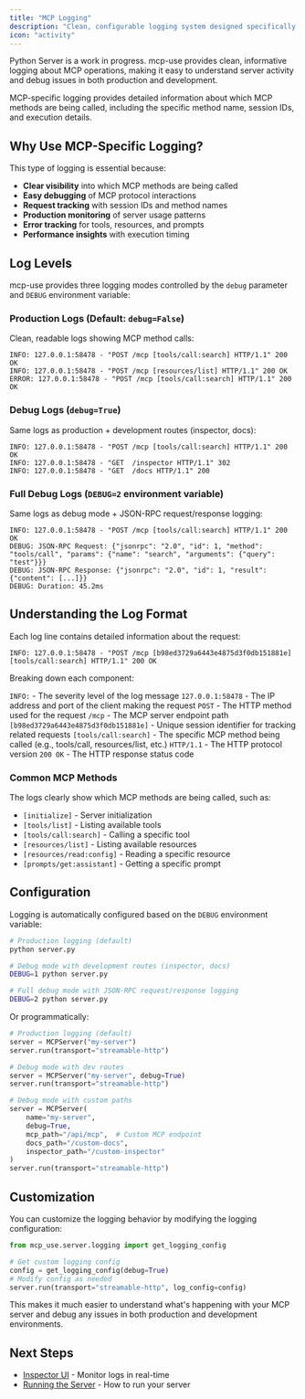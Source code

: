 ```yaml
---
title: "MCP Logging"
description: "Clean, configurable logging system designed specifically for MCP servers"
icon: "activity"
---
```


<Danger>
Python Server is a work in progress.
</Danger>

<Card title="" img="./images/Logging.jpg" horizontal="true"/>

<Info>
mcp-use provides clean, informative logging about MCP operations, making it easy to understand server activity and debug issues in both production and development.
</Info>

MCP-specific logging provides detailed information about which MCP methods are being called, including the specific method name, session IDs, and execution details.

## Why Use MCP-Specific Logging?

This type of logging is essential because:
- **Clear visibility** into which MCP methods are being called
- **Easy debugging** of MCP protocol interactions
- **Request tracking** with session IDs and method names
- **Production monitoring** of server usage patterns
- **Error tracking** for tools, resources, and prompts
- **Performance insights** with execution timing

## Log Levels

mcp-use provides three logging modes controlled by the `debug` parameter and `DEBUG` environment variable:

### Production Logs (Default: `debug=False`)
Clean, readable logs showing MCP method calls:

```
INFO: 127.0.0.1:58478 - "POST /mcp [tools/call:search] HTTP/1.1" 200 OK
INFO: 127.0.0.1:58478 - "POST /mcp [resources/list] HTTP/1.1" 200 OK
ERROR: 127.0.0.1:58478 - "POST /mcp [tools/call:search] HTTP/1.1" 200 OK
```

### Debug Logs (`debug=True`)
Same logs as production + development routes (inspector, docs):

```
INFO: 127.0.0.1:58478 - "POST /mcp [tools/call:search] HTTP/1.1" 200 OK
INFO: 127.0.0.1:58478 - "GET  /inspector HTTP/1.1" 302
INFO: 127.0.0.1:58478 - "GET  /docs HTTP/1.1" 200
```

### Full Debug Logs (`DEBUG=2` environment variable)
Same logs as debug mode + JSON-RPC request/response logging:

```
INFO: 127.0.0.1:58478 - "POST /mcp [tools/call:search] HTTP/1.1" 200 OK
DEBUG: JSON-RPC Request: {"jsonrpc": "2.0", "id": 1, "method": "tools/call", "params": {"name": "search", "arguments": {"query": "test"}}}
DEBUG: JSON-RPC Response: {"jsonrpc": "2.0", "id": 1, "result": {"content": [...]}}
DEBUG: Duration: 45.2ms
```

## Understanding the Log Format

Each log line contains detailed information about the request:

```
INFO: 127.0.0.1:58478 - "POST /mcp [b98ed3729a6443e4875d3f0db151881e] [tools/call:search] HTTP/1.1" 200 OK
```

Breaking down each component:

<Steps>
  <Step title="Log Level">
    <code style={{color: '#10b981'}}>INFO:</code> - The severity level of the log message
  </Step>

  <Step title="Client Address">
    <code style={{color: '#3b82f6'}}>127.0.0.1:58478</code> - The IP address and port of the client making the request
  </Step>

  <Step title="HTTP Method">
    <code style={{color: '#f59e0b'}}>POST</code> - The HTTP method used for the request
  </Step>

  <Step title="Endpoint">
    <code style={{color: '#8b5cf6'}}>/mcp</code> - The MCP server endpoint path
  </Step>

  <Step title="Session ID">
    <code style={{color: '#ec4899'}}>[b98ed3729a6443e4875d3f0db151881e]</code> - Unique session identifier for tracking related requests
  </Step>

  <Step title="MCP Method">
    <code style={{color: '#06b6d4'}}>[tools/call:search]</code> - The specific MCP method being called (e.g., tools/call, resources/list, etc.)
  </Step>

  <Step title="HTTP Version">
    <code style={{color: '#64748b'}}>HTTP/1.1</code> - The HTTP protocol version
  </Step>

  <Step title="Status Code">
    <code style={{color: '#10b981'}}>200 OK</code> - The HTTP response status code
  </Step>
</Steps>

### Common MCP Methods

The logs clearly show which MCP methods are being called, such as:
- `[initialize]` - Server initialization
- `[tools/list]` - Listing available tools
- `[tools/call:search]` - Calling a specific tool
- `[resources/list]` - Listing available resources
- `[resources/read:config]` - Reading a specific resource
- `[prompts/get:assistant]` - Getting a specific prompt

## Configuration

Logging is automatically configured based on the `DEBUG` environment variable:

```bash
# Production logging (default)
python server.py

# Debug mode with development routes (inspector, docs)
DEBUG=1 python server.py

# Full debug mode with JSON-RPC request/response logging
DEBUG=2 python server.py
```

Or programmatically:

```python
# Production logging (default)
server = MCPServer("my-server")
server.run(transport="streamable-http")

# Debug mode with dev routes
server = MCPServer("my-server", debug=True)
server.run(transport="streamable-http")

# Debug mode with custom paths
server = MCPServer(
    name="my-server",
    debug=True,
    mcp_path="/api/mcp",  # Custom MCP endpoint
    docs_path="/custom-docs",
    inspector_path="/custom-inspector"
)
server.run(transport="streamable-http")
```

## Customization

You can customize the logging behavior by modifying the logging configuration:

```python
from mcp_use.server.logging import get_logging_config

# Get custom logging config
config = get_logging_config(debug=True)
# Modify config as needed
server.run(transport="streamable-http", log_config=config)
```

This makes it much easier to understand what's happening with your MCP server and debug any issues in both production and development environments.

## Next Steps

- [Inspector UI](/python/server/inspector) - Monitor logs in real-time
- [Running the Server](/python/server/running) - How to run your server
